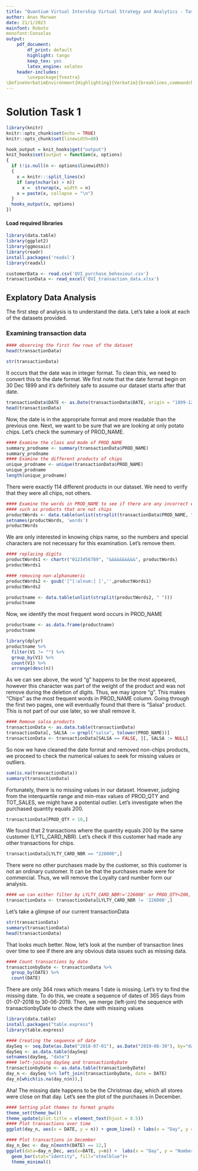 ```yaml
---
title: "Quantium Virtual Intership Virtual Strategy and Analytics - Task 1"
author: Anas Marwan
date: 21/1/2023
mainfont: Roboto
monofont:Consolas
output:
    pdf_document:
        df_print: default
        highlight: tango
        keep_tex: yes
        latex_engine: xelatex
    header-includes:
        \usepackage{fvextra}
\DefineVerbatimEnvironment{Highlighting}{Verbatim}{breaklines,commandchars=\\\{\}}
---
```


# Solution Task 1

```r
library(knitr)
knitr::opts_chunk$set(echo = TRUE)
knitr::opts_chunk$set(linewidth=80)
```

```r
hook_output = knit_hooks$get("output")
knit_hooks$set(output = function(x, options)
{
  if (!is.null(n <- options$linewidth))
  {
    x = knitr:::split_lines(x)
    if (any(nchar(x) > n))
      x =  strwrap(x, width = n)
    x = paste(x, collapse = "\n")
  }
  hooks_output(x, options)
})
```

#### Load required libraries

```r
library(data.table)
library(ggplot2)
library(ggmosaic)
library(readr)
install.packages('readxl')
library(readxl)
```

```r
customerData <- read.csv('QVI_purchase_behaviour.csv')
transactionData <- read_excel('QVI_transaction_data.xlsx')
```

## Explatory Data Analysis

The first step of analysis is to understand the data. Let's take a look at each of the datasets provided.

### Examining transaction data

```r
#### observing the first few rows of the dataset
head(transactionData)
```

```r
str(transactionData)
```

It occurs that the date was in integer format. To clean this, we need to convert this to the date format. We first note that the date format begin on 30 Dec 1899 and it's definitely safe to assume our dataset starts after that date.

```r
transactionData$DATE <- as.Date(transactionData$DATE, origin = "1899-12-30")
head(transactionData)
```

Now, the date is in the appropriate format and more readable than the previous one. Next, we want to be sure that we are looking at only potato chips. Let's check the summary of PROD_NAME.

```r
#### Examine the class and mode of PROD_NAME
summary_prodname <- summary(transactionData$PROD_NAME) 
summary_prodname
#### Examine the different products of chips
unique_prodname <- unique(transactionData$PROD_NAME)
unique_prodname
length(unique_prodname)
```

There were exactly 114 different products in our dataset. We need to verify that they were all chips, not others.

```r
#### Examine the words in PROD_NAME to see if there are any incorrect entries 
#### such as products that are not chips 
productWords <- data.table(unlist(strsplit(transactionData$PROD_NAME, " "))) 
setnames(productWords, 'words')
productWords
```

We are only interested in knowing chips name, so the numbers and special characters are not necessary for this examination. Let's remove them.

```r
#### replacing digits
productWords1 <- chartr("0123456789", "&&&&&&&&&&", productWords)
productWords1
```

```r
#### removing non-alphanumeric
productWords2 <- gsub('[^[:alnum:] ]','',productWords1)
productWords2
```

```r
productname <- data.table(unlist(strsplit(productWords2, " ")))
productname
```

Now, we identify the most frequent word occurs in PROD_NAME

```r
productname <- as.data.frame(productname)
productname
```

```r
library(dplyr)
productname %>%
  filter(V1 != "") %>%
  group_by(V1) %>%
  count(V1) %>%
  arrange(desc(n))
```

As we can see above, the word "g" happens to be the most appeared, however this character was part of the weight of the product and was not remove during the deletion of digits. Thus, we may ignore "g". This makes "Chips" as the most frequent words in PROD_NAME column. Going through the first two pages, one will eventually found that there is "Salsa" product. This is not part of our use later, so we shall remove it.

```r
#### Remove salsa products
transactionData <- as.data.table(transactionData)
transactionData[, SALSA := grepl("salsa", tolower(PROD_NAME))] 
transactionData <- transactionData[SALSA == FALSE, ][, SALSA := NULL]
```

So now we have cleaned the date format and removed non-chips products, we proceed to check the numerical values to seek for missing values or outliers.

```r
sum(is.na(transactionData))
summary(transactionData)
```

Fortunately, there is no missing values in our dataset. However, judging from the interquartile range and min-max values of PROD_QTY and TOT_SALES, we might have a potential outlier. Let's investigate when the purchased quantity equals 200.

```r
transactionData[PROD_QTY > 10,]
```

We found that 2 transactions where the quantity equals 200 by the same customer (LYTL_CARD_NBR). Let's check if this customer had made any other transactions for chips.

```r
transactionData[LYLTY_CARD_NBR == "226000",]
```

There were no other purchases made by the customer, so this customer is not an ordinary customer. It can be that the purchases made were for commercial. Thus, we will remove the Loyalty card number form our analysis.

```r
#### we can either filter by LYLTY_CARD_NBR!='226000' or PROD_QTY<200, both will do the work.
transactionData <- transactionData[LYLTY_CARD_NBR != '226000',]
```

Let's take a glimpse of our current transactionData

```r
str(transactionData)
summary(transactionData)
head(transactionData)
```

That looks much better. Now, let's look at the number of transaction lines over time to see if there are any obvious data issues such as missing data.

```r
#### Count transactions by date
transactionbyDate <- transactionData %>%
  group_by(DATE) %>%
  count(DATE) 
```

There are only 364 rows which means 1 date is missing. Let's try to find the missing date. To do this, we create a sequence of dates of 365 days from 01-07-2018 to 30-06-2019. Then, we merge (left-join) the sequence with transactionbyDate to check the date with missing values

```r
library(data.table)
install.packages("table.express")
library(table.express)
```

```r
#### Creating the sequence of date
daySeq <- seq.Date(as.Date("2018-07-01"), as.Date("2019-06-30"), by="days")
daySeq <- as.data.table(daySeq)
setnames(daySeq, "date")
#### left-joining daySeq and transactionbyDate
transactionbyDate <- as.data.table(transactionbyDate)
day_n <- daySeq %>% left_join(transactionbyDate, date = DATE)
day_n[which(is.na(day_n$n)),]
```

Aha! The missing date happens to be the Christmas day, which all stores were close on that day. Let's see the plot of the purchases in December.

```r
#### Setting plot themes to format graphs 
theme_set(theme_bw()) 
theme_update(plot.title = element_text(hjust = 0.5)) 
#### Plot transactions over time 
ggplot(day_n, aes(x = DATE, y = n)) + geom_line() + labs(x = "Day", y = "Number of transactions", title = "Transactions over time") + scale_x_date(breaks = "1 month") + theme(axis.text.x = element_text(angle = 90, vjust = 0.5))

#### Plot transactions in December
day_n_Dec <- day_n[month(DATE) == 12,]
ggplot(data=day_n_Dec, aes(x=DATE, y=n)) +  labs(x = "Day", y = "Number of transactions", title = "Transactions over time") +
  geom_bar(stat="identity", fill="steelblue")+
  theme_minimal()
```